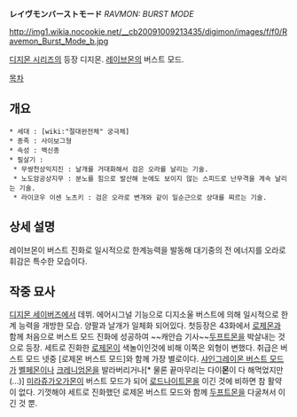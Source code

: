 '''レイヴモンバーストモード''' ''RAVMON: BURST MODE''

http://img1.wikia.nocookie.net/__cb20091009213435/digimon/images/f/f0/Ravemon_Burst_Mode_b.jpg

[[디지몬 시리즈]]의 등장 디지몬. [[레이브몬]]의 버스트 모드.

[[목차]]

== 개요 ==
 * 세대 : [wiki:"절대완전체" 궁극체]
 * 종족 : 사이보그형
 * 속성 : 백신종
 * 필살기 : 
  * 무쌍천상익지진 : 날개를 거대화해서 검은 오라를 날리는 기술.
  * 노도암공상지무 : 분노를 힘으로 발산해 눈에도 보이지 않는 스피드로 난무격을 계속 날리는 기술.
  * 라이코우 이센 노츠키 : 검은 오라로 변개와 같이 일순근으로 상대를 찌르는 기술.

== 상세 설명 ==
레이브몬이 버스트 진화로 일시적으로 한계능력을 발동해 대기중의 전 에너지를 오라로 휘감은 특수한 모습이다.

== 작중 묘사 ==
[[디지몬 세이버즈]]에서 데뷔. 에어시그널 기능으로 디지소울 버스트에 의해 일시적으로 한계 능력을 개방한 모습. 양팔과 날개가 일체화 되어있다. 첫등장은 43화에서 [[로제몬]]과 함께 처음으로 버스트 모드 진화에 성공하여 ~~캐안습 기사~~[[두프트몬]]을 박살내는 것으로 등장. 세트로 진화한 [[로제몬]]이 색놀이인것에 비해 이쪽은 외형이 변했다. 취급은 버스트 모드 넷중 [로제몬 버스트 모드]와 함께 가장 별로이다. [[샤인그레이몬 버스트 모드]]가 [[벨페몬]]이나 [[크레니엄몬]]을 발라버리거나[* 물론 끝마무리는 다이'''몬'''이 다 해먹었지만(...)] [[미라쥬가오가몬]]이 버스트 모드가 되어 [[로드나이트몬]]을 이긴 것에 비하면 참 활약이 없다. 기껏해야 세트로 진화했던 로제몬 버스트 모드와 함께 [[두프트몬]]을 다굴쳐서 이긴 것 뿐. 
